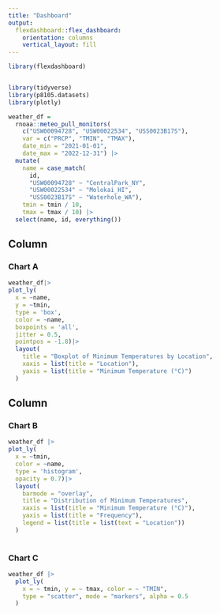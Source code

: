 ```yaml
---
title: "Dashboard"
output: 
  flexdashboard::flex_dashboard:
    orientation: columns
    vertical_layout: fill
---
```


```r
library(flexdashboard)


library(tidyverse)
library(p8105.datasets)
library(plotly)
```

```r
weather_df = 
  rnoaa::meteo_pull_monitors(
    c("USW00094728", "USW00022534", "USS0023B17S"),
    var = c("PRCP", "TMIN", "TMAX"), 
    date_min = "2021-01-01",
    date_max = "2022-12-31") |>
  mutate(
    name = case_match(
      id, 
      "USW00094728" ~ "CentralPark_NY", 
      "USW00022534" ~ "Molokai_HI",
      "USS0023B17S" ~ "Waterhole_WA"),
    tmin = tmin / 10,
    tmax = tmax / 10) |>
  select(name, id, everything())
```


Column {data-width=650}
-----------------------------------------------------------------------

### Chart A

```r
weather_df|>
plot_ly(
  x = ~name,
  y = ~tmin,
  type = 'box',
  color = ~name,
  boxpoints = 'all', 
  jitter = 0.5,     
  pointpos = -1.8)|>
  layout(
    title = "Boxplot of Minimum Temperatures by Location",
    xaxis = list(title = "Location"),
    yaxis = list(title = "Minimum Temperature (°C)")
  )
```

Column {data-width=350}
-----------------------------------------------------------------------

### Chart B

```r
weather_df |>
plot_ly(
  x = ~tmin, 
  color = ~name, 
  type = 'histogram',
  opacity = 0.7)|>
  layout(
    barmode = "overlay",
    title = "Distribution of Minimum Temperatures",
    xaxis = list(title = "Minimum Temperature (°C)"),
    yaxis = list(title = "Frequency"),
    legend = list(title = list(text = "Location"))
  )
  
```

### Chart C

```r
weather_df |>
  plot_ly(
    x = ~ tmin, y = ~ tmax, color = ~ "TMIN",
    type = "scatter", mode = "markers", alpha = 0.5
  )
```

